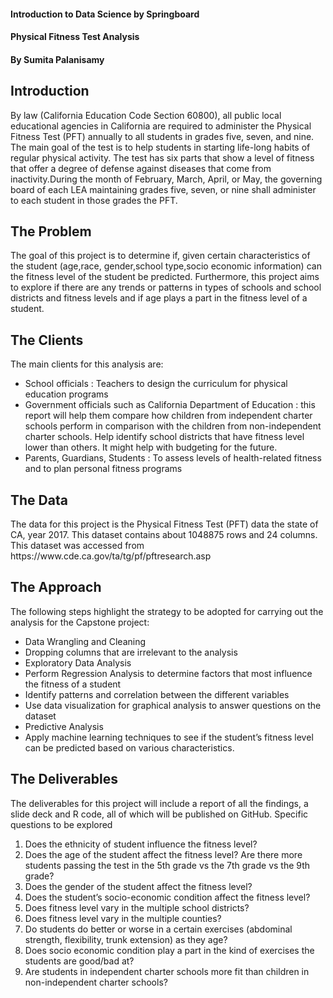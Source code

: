 

#### Introduction to Data Science by Springboard
#### Physical Fitness Test Analysis 
#### By Sumita Palanisamy

## Introduction

By law (California Education Code Section 60800), all public local educational agencies in California are required to administer the Physical Fitness Test (PFT) annually to all students in grades five, seven, and nine. The main goal of the test is to help students in starting life-long habits of regular physical activity.
The test has six parts that show a level of fitness that offer a degree of defense against diseases that come from inactivity.During the month of February, March, April, or May, the governing board of each LEA maintaining grades five, seven, or nine shall administer to each student in those grades the PFT.

## The Problem

The goal of this project is to determine if, given certain characteristics of the student (age,race, gender,school type,socio economic information) can the fitness level of the student be predicted. Furthermore, this project aims to explore if there are any trends or patterns in types of schools and school districts and fitness levels and if age plays a part in the fitness level of a student.

## The Clients

The main clients for this analysis are:

*	School officials : Teachers to design the curriculum for physical education programs
*	Government officials such as California Department of Education : this report will help them compare how children from  independent charter schools perform in comparison with the children from non-independent charter schools. Help identify school districts that have fitness level lower than others. It might help with budgeting for the future.
*	Parents, Guardians, Students : To assess levels of health-related fitness and to plan personal fitness programs

## The Data

The data for this project is the Physical Fitness Test  (PFT) data the state of CA, year 2017. This dataset contains about 1048875 rows and 24 columns. This dataset was accessed from https://www.cde.ca.gov/ta/tg/pf/pftresearch.asp 

## The Approach
The following steps highlight the strategy to be adopted for carrying out the analysis for the Capstone project:

*	Data Wrangling and Cleaning
  +	Dropping columns that are irrelevant to the analysis
  +	Exploratory Data Analysis
*	Perform Regression Analysis to determine factors that most influence the fitness of a student
  +	Identify patterns and correlation between the different variables
  +	Use data visualization for graphical analysis to answer questions on the dataset
*	Predictive Analysis
  +	Apply machine learning techniques to see if the student's fitness level can      be predicted based on various characteristics.

## The Deliverables

The deliverables for this project will include a report of all the findings, a slide deck and R code, all of which will be published on GitHub.
Specific questions to be explored

1.	Does the ethnicity of student influence the fitness level?
2.	Does the age of the student affect the fitness level? Are there more students passing the test in the 5th grade vs the 7th grade vs the 9th grade?
3.	Does the gender of the student affect the fitness level?
4.	Does the student's socio-economic condition affect the fitness level?
5.	Does fitness level vary in the multiple school districts?
6.	Does fitness level vary in the multiple counties?
7.	Do students do better or worse in a certain exercises (abdominal strength, flexibility, trunk extension) as they age?
8.	Does socio economic condition play a part in the kind of exercises the students are good/bad at?
9.	Are students in independent charter schools more fit than children in non-independent charter schools?

